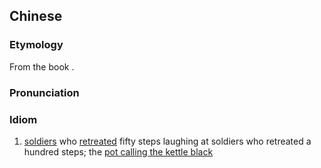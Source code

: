 ==Chinese==
{{zh-forms|type=21121}}

===Etymology===
From the book ''{{w|Mencius (book)|Mencius}}''.

===Pronunciation===
{{zh-pron
|m=wǔshí bù xiào 一bǎi bù
|cat=id
}}

===Idiom===
{{zh-idiom}}

# [[soldier]]s who [[retreat]]ed fifty steps laughing at soldiers who retreated a hundred steps; the [[pot calling the kettle black]]